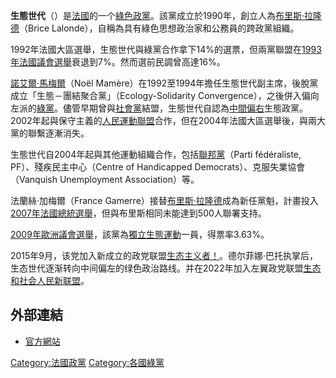 {{Unreferenced|time=2021-09-05T14:48:33+00:00}}
{{NoteTA |G1=Country}}
{{Infobox political party
| party_name = 生態世代
| native_name = Génération écologie
| party_logo = Génération_écologie标志.png
| colorcode = {{Party meta/color/生態世代}}
| leader = [[德尔菲娜·巴托|德尔菲娜·巴托]]
| foundation = 1990年
|并入=
| ideology = [[綠色政治|綠色政治]]<br>[[环保主义|环保主义]]{{list collapsed|title=歷史上|[[綠色保守主義|綠色保守主義]]}}
| position = [[中间派|中间]]至[[中间偏左|中间偏左]]{{list collapsed|title=歷史上|[[中間偏右|中間偏右]]}}
| european =
| international =
| colours = [[綠色|綠色]]
| headquarters = 25, avenue Jean-Jaurès <br> F-75019 Paris
| website = [http://www.generation-ecologie.fr/ GE]
| NAseats = <timeline>
ImageSize = width:100 height:25
PlotArea = left:0 bottom:0 top:0 right:0
TimeAxis = orientation:horizontal format:yyyy
DateFormat = x.y
Period = from:0 till:577
TimeAxis = orientation:horizontal
AlignBars = early
Colors =
 id:gray value:rgb(0.85,0.85,0.85)
 id:darkgray value:rgb(0.27,0.27,0.27)
 id:midgray value:rgb(0.57,0.57,0.57)
 id:blue value:rgb(0.07, 0.44, 0.76)
 id:green value:rgb(0.38, 0.73, 0.27)
 id:orange value:rgb(1, 0.55, 0)
 id:red value:rgb(0.80,0, 0)
BarData =
 bar:Wikipedias
PlotData=
 bar:Wikipedias from:0 till:577 color:gray width:0.2in text:/577
 bar:Wikipedias from:0 till:0 color:green width:0.2in text:0
</timeline>
| SENseats = <timeline>
ImageSize = width:100 height:25
PlotArea = left:0 bottom:0 top:0 right:0
TimeAxis = orientation:horizontal format:yyyy
DateFormat = x.y
Period = from:0 till:343
TimeAxis = orientation:horizontal
AlignBars = early
Colors =
 id:gray value:rgb(0.85,0.85,0.85)
 id:darkgray value:rgb(0.27,0.27,0.27)
 id:midgray value:rgb(0.57,0.57,0.57)
 id:blue value:rgb(0.07, 0.44, 0.76)
 id:green value:rgb(0.38, 0.73, 0.27)
 id:orange value:rgb(1, 0.55, 0)
 id:red value:rgb(0.80,0, 0)
BarData =
 bar:Wikipedias
PlotData=
 bar:Wikipedias from:0 till:343 color:gray width:0.2in text:/343
 bar:Wikipedias from:0 till:0 color:green width:0.2in text:0
</timeline>
| EPseats = <timeline>
ImageSize = width:100 height:25
PlotArea = left:0 bottom:0 top:0 right:0
TimeAxis = orientation:horizontal format:yyyy
DateFormat = x.y
Period = from:0 till:78
TimeAxis = orientation:horizontal
AlignBars = early
Colors =
 id:gray value:rgb(0.85,0.85,0.85)
 id:darkgray value:rgb(0.27,0.27,0.27)
 id:midgray value:rgb(0.57,0.57,0.57)
 id:blue value:rgb(0.07, 0.44, 0.76)
 id:green value:rgb(0.38, 0.73, 0.27)
 id:orange value:rgb(1, 0.55, 0)
 id:red value:rgb(0.80,0, 0)
BarData =
 bar:Wikipedias
PlotData=
 bar:Wikipedias from:0 till:78 color:gray width:0.2in text:/78
 bar:Wikipedias from:0 till:0 color:green width:0.2in text:0
</timeline>
|国家=法国
|national=[[生态主义者！|生态主义者！]]<br>[[生态和社会人民新联盟|生态和社会人民新联盟]]}}
'''生態世代'''（{{lang-fr|Génération Écologie，缩写为GE}}）是[[法國|法國]]的一个[[綠黨|綠色政黨]]。該黨成立於1990年，創立人為[[布里斯·拉隆德|布里斯·拉隆德]]（Brice Lalonde），自稱為具有綠色思想政治家和公務員的跨政黨組織。

1992年法國大區選舉，生態世代與綠黨合作拿下14%的選票，但兩黨聯盟在[[1993年法國議會選舉|1993年法國議會選舉]]衰退到7%。然而選前民調曾高達16%。
   
[[諾艾爾·馬梅爾|諾艾爾·馬梅爾]]（Noël Mamère）在1992至1994年擔任生態世代副主席，後脫黨成立「生態－團結聚合黨」（Ecology-Solidarity Convergence），之後併入偏向左派的[[綠黨_(法國)|綠黨]]。儘管早期曾與[[社會黨_(法國)|社會黨]]結盟，生態世代自認為[[中間偏右|中間偏右]]生態政黨。2002年起與保守主義的[[人民運動聯盟|人民運動聯盟]]合作，但在2004年法國大區選舉後，與兩大黨的聯繫逐漸消失。

生態世代自2004年起與其他運動組織合作，包括[[聯邦黨_(法國)|聯邦黨]]（Parti fédéraliste, PF）、殘疾民主中心（Centre of Handicapped Democrats）、克服失業協會（Vanquish Unemployment Association）等。

法蘭絲·加梅爾（France Gamerre）接替[[布里斯·拉隆德|布里斯·拉隆德]]成為新任黨魁，計畫投入[[2007年法國總統選舉|2007年法國總統選舉]]，但與布里斯相同未能達到500人聯署支持。

[[2009年歐洲議會選舉|2009年歐洲議會選舉]]，該黨為[[獨立生態運動|獨立生態運動]]一員，得票率3.63%。

2015年9月，该党加入新成立的政党联盟[[生态主义者！|生态主义者！]]。德尔菲娜·巴托执掌后，生态世代逐渐转向中间偏左的绿色政治路线。并在2022年加入左翼政党联盟[[生态和社会人民新联盟|生态和社会人民新联盟]]。

==外部連結==
* [https://web.archive.org/web/20101031182458/http://www.generation-ecologie.fr/ 官方網站]

{{綠黨}}
{{Authority control}}

[[Category:法國政黨|Category:法國政黨]]
[[Category:各國綠黨|Category:各國綠黨]]